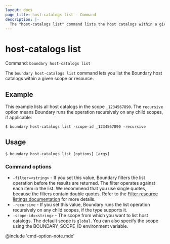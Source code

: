 ```yaml
---
layout: docs
page_title: host-catalogs list - Command
description: |-
  The "host-catalogs list" command lists the host catalogs within a given scope or resource.
---
```


# host-catalogs list

Command: `boundary host-catalogs list`

The `boundary host-catalogs list` command lets you list the Boundary host catalogs within a given scope or resource.

## Example

This example lists all host catalogs in the scope `_1234567890`.
The `recursive` option means Boundary runs the operation recursively on any child scopes, if applicable:

```shell-session
$ boundary host-catalogs list -scope-id _1234567890 -recursive
```

## Usage

<CodeBlockConfig hideClipboard>

```shell-session
$ boundary host-catalogs list [options] [args]
```

</CodeBlockConfig>

### Command options

- `-filter=<string>` - If you set this value, Boundary filters the list operation before the results are returned.
The filter operates against each item in the list.
We recommend that you use single quotes, because the filters contain double quotes.
Refer to the [Filter resource listings documentation](/boundary/docs/concepts/filtering/resource-listing) for more details.
- `-recursive` - If you set this value, Boundary runs the list operation recursively on any child scopes, if the type supports it.
- `-scope-id=<string>` - The scope from which you want to list host catalogs.
The default scope is `global`.
You can also specify the scope using the BOUNDARY_SCOPE_ID environment variable.

@include 'cmd-option-note.mdx'